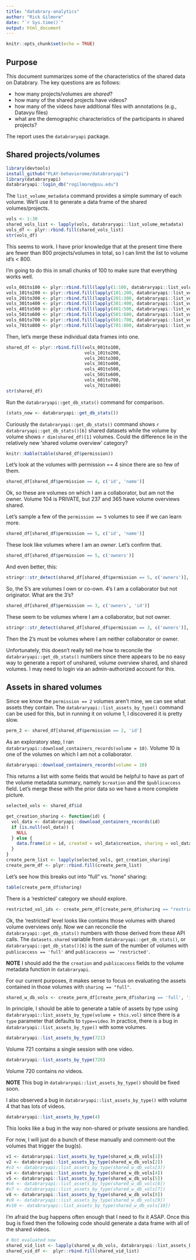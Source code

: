 ```yaml
---
title: "databrary-analytics"
author: "Rick Gilmore"
date: "`r Sys.time()`"
output: html_document
---
```


```r
knitr::opts_chunk$set(echo = TRUE)
```

## Purpose

This document summarizes some of the characteristics of the shared data on Databrary.
The key questions are as follows:

- how many projects/volumes are *shared*?
- how many of the shared projects have videos?
- how many of the videos have additional files with annotations (e.g., Datavyu files)
- what are the demographic characteristics of the participants in shared projects?

The report uses the `databraryapi` package.

## Shared projects/volumes

```r
library(devtools)
install_github("PLAY-behaviorome/databraryapi")
library(databraryapi)
databraryapi::login_db("rogilmore@psu.edu")
```

The `list_volume_metadata` command provides a simple summary of each volume.
We'll use it to generate a data frame of the shared volumes/projects.

```r
vols <- 1:30
shared_vols_list <- lapply(vols, databraryapi::list_volume_metadata)
vols_df <- plyr::rbind.fill(shared_vols_list)
str(vols_df)
```

This seems to work. I have prior knowledge that at the present time there are fewer than 800 projects/volumes in total, so I can limit the list to volume id's < 800.

I'm going to do this in small chunks of 100 to make sure that everything works well.

```r
vols_001to100 <- plyr::rbind.fill(lapply(1:100, databraryapi::list_volume_metadata))
vols_101to200 <- plyr::rbind.fill(lapply(101:200, databraryapi::list_volume_metadata))
vols_201to300 <- plyr::rbind.fill(lapply(201:300, databraryapi::list_volume_metadata))
vols_301to400 <- plyr::rbind.fill(lapply(301:400, databraryapi::list_volume_metadata))
vols_401to500 <- plyr::rbind.fill(lapply(401:500, databraryapi::list_volume_metadata))
vols_501to600 <- plyr::rbind.fill(lapply(501:600, databraryapi::list_volume_metadata))
vols_601to700 <- plyr::rbind.fill(lapply(601:700, databraryapi::list_volume_metadata))
vols_701to800 <- plyr::rbind.fill(lapply(701:800, databraryapi::list_volume_metadata))
```

Then, let's merge these individual data frames into one.

```r
shared_df <- plyr::rbind.fill(vols_001to100,
                              vols_101to200,
                              vols_201to300,
                              vols_301to400,
                              vols_401to500,
                              vols_501to600,
                              vols_601to700,
                              vols_701to800)
str(shared_df)
```

Run the `databraryapi::get_db_stats()` command for comparison.

```r
(stats_now <- databraryapi::get_db_stats())
```

Curiously the `databraryapi::get_db_stats()` command shows `r databraryapi::get_db_stats()[6]` shared datasets while the volume by volume shows `r dim(shared_df)[1]` volumes.
Could the difference lie in the relatively new 'shared volume overview' category?

```r
knitr::kable(table(shared_df$permission))
```

Let's look at the volumes with permission == 4 since there are so few of them.

```r
shared_df[shared_df$permission == 4, c('id', 'name')]
```

Ok, so these are volumes on which I am a collaborator, but am not the owner.
Volume 104 is PRIVATE, but 237 and 365 have volume overviews shared.

Let's sample a few of the `permission == 5` volumes to see if we can learn more.

```r
shared_df[shared_df$permission == 5, c('id', 'name')]
```

These look like volumes where I am an *owner*.
Let's confirm that.

```r
shared_df[shared_df$permission == 5, c('owners')]
```

And even better, this:

```r
stringr::str_detect(shared_df[shared_df$permission == 5, c('owners')], "Gilmore, Rick O.")
```

So, the 5's are volumes I own or co-own. 4's I am a collaborator but not originator. What are the 3's?

```r
shared_df[shared_df$permission == 3, c('owners', 'id')]
```

These seem to be volumes where I am a collaborator, but not owner.

```r
stringr::str_detect(shared_df[shared_df$permission == 3, c('owners')], "Gilmore, Rick O.")
```

Then the 2's must be volumes where I am neither collaborator or owner.

Unfortunately, this doesn't really tell me how to reconcile the `databraryapi::get_db_stats()` numbers since there appears to be no easy way to generate a report of unshared, volume overview shared, and shared volumes.
I may need to login via an admin-authorized account for this.

## Assets in shared volumes

Since we know the `permission == 2` volumes aren't mine, we can see what assets they contain.
The `databraryapi::list_assets_by_type()` command can be used for this, but in running it on volume 1, I discovered it is pretty slow.

```r
perm_2 <- shared_df[shared_df$permission == 2, 'id']
```

As an exploratory step, I ran `databraryapi::download_containers_records(volume = 10)`.
Volume 10 is one of the volumes on which I am not a collaborator.

```r
databraryapi::download_containers_records(volume = 10)
```

This returns a list with some fields that would be helpful to have as part of the volume metadata summary, namely `$creation` and the `$publicaccess` field.
Let's merge these with the prior data so we have a more complete picture.

```r
selected_vols <- shared_df$id

get_creation_sharing <- function(id) {
  vol_data <- databraryapi::download_containers_records(id)
  if (is.null(vol_data)) {
    NULL
  } else {
    data.frame(id = id, created = vol_data$creation, sharing = vol_data$publicaccess)
  }
}
create_perm_list <- lapply(selected_vols, get_creation_sharing)
create_perm_df <- plyr::rbind.fill(create_perm_list)
```

Let's see how this breaks out into "full" vs. "none" sharing:

```r
table(create_perm_df$sharing)
```

There is a 'restricted' category we should explore.

```r
restricted_vol_ids <- create_perm_df[create_perm_df$sharing == "restricted", 'id'] 
```

Ok, the 'restricted' level looks like contains those volumes with shared volume overviews only.
Now we can reconcile the `databraryapi::get_db_stats()` numbers with those derived from these API calls.
The `datasets.shared` variable from `databraryapi::get_db_stats()`, or `databraryapi::get_db_stats()[6]` is the *sum* of the number of volumes with `publicaccess == 'full'` and `publicaccess == 'restricted'`.

**NOTE** I should add the the `creation` and `publicaccess` fields to the volume metadata function in `databraryapi`.

For our current purposes, it makes sense to focus on evaluating the assets contained in those volumes with `sharing == "full"`.

```r
shared_w_db_vols <- create_perm_df[create_perm_df$sharing == 'full', 'id']
```

In principle, I should be able to generate a table of assets by type using `databraryapi::list_assets_by_type(volume = this.vol)` since there is a `type` parameter that defaults to `type=video`.
In practice, there is a bug in `databraryapi::list_assets_by_type()` with some volumes.

```r
databraryapi::list_assets_by_type(721)
```

Volume 721 contains a single session with one video.

```r
databraryapi::list_assets_by_type(720)
```

Volume 720 contains *no* videos.

**NOTE** This bug in `databraryapi::list_assets_by_type()` should be fixed soon.

I also observed a bug in `databraryapi::list_assets_by_type()` with volume 4 that has lots of videos.

```r
databraryapi::list_assets_by_type(4)
```

This looks like a bug in the way non-shared or private sessions are handled.

For now, I will just do a bunch of these manually and comment-out the volumes that trigger the bug(s).

```r
v1 <- databraryapi::list_assets_by_type(shared_w_db_vols[1])
v2 <- databraryapi::list_assets_by_type(shared_w_db_vols[2])
#v3 <- databraryapi::list_assets_by_type(shared_w_db_vols[3])
v4 <- databraryapi::list_assets_by_type(shared_w_db_vols[4])
v5 <- databraryapi::list_assets_by_type(shared_w_db_vols[5])
#v6 <- databraryapi::list_assets_by_type(shared_w_db_vols[6])
#v7 <- databraryapi::list_assets_by_type(shared_w_db_vols[7])
v8 <- databraryapi::list_assets_by_type(shared_w_db_vols[8])
#v9 <- databraryapi::list_assets_by_type(shared_w_db_vols[9])
#v10 <- databraryapi::list_assets_by_type(shared_w_db_vols[10])
```

I'm afraid the bug happens often enough that I need to fix it ASAP.
Once this bug is fixed then the following code should generate a data frame with all of the shared videos.

```r
# Not evaluated now
shared_vid_list <- lapply(shared_w_db_vols, databraryapi::list_assets_by_type)
shared_vid_df <-  plyr::rbind.fill(shared_vid_list)
```

